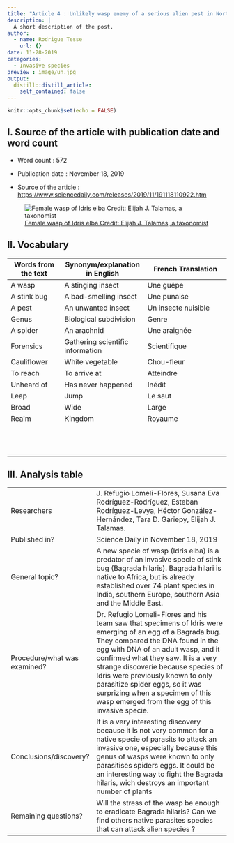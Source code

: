```yaml
---
title: "Article 4 : Unlikely wasp enemy of a serious alien pest in North America named Idris elba"
description: |
  A short description of the post.
author:
  - name: Rodrigue Tesse
    url: {}
date: 11-28-2019
categories:
  - Invasive species
preview : image/un.jpg 
output:
  distill::distill_article:
    self_contained: false
---
```


```r
knitr::opts_chunk$set(echo = FALSE)
```

## I. Source of the article with publication date and word count 

* Word count : 572

* Publication date : November 18, 2019

* Source of the article : <https://www.sciencedaily.com/releases/2019/11/191118110922.htm>

![[Female wasp of Idris elba Credit: Elijah J. Talamas, a taxonomist](https://www.eurekalert.org/multimedia/pub/217030.php)](image/un.jpg)


## II. Vocabulary

| Words from the text | Synonym/explanation in English | French Translation           |
| ------------------- | ------------------------------ |------------------------------|
| A wasp | A stinging insect | Une guêpe |
| A stink bug | A bad-smelling insect| Une punaise |
| A pest | An unwanted insect | Un insecte nuisible |
| Genus | Biological subdivision | Genre |
| A spider | An arachnid | Une araignée |
| Forensics | Gathering scientific information | Scientifique |
| Cauliflower | White vegetable | Chou-fleur |
| To reach | To arrive at | Atteindre |
| Unheard of | Has never happened | Inédit |
| Leap | Jump | Le saut |
| Broad | Wide | Large |
| Realm | Kingdom | Royaume |
|  |  |  |
|  |  |  |
|  |  |  |
|  |  |  |
|  |  |  |
|  |  |  |
|  |  |  |
|  |  |  |
|  |  |  |
|  |  |  |
|  |  |  |
|  |  |  |

## III. Analysis table 
|                              |                                                                     |
| ---------------------------- | ------------------------------------------------------------------- |
| Researchers                  | J. Refugio Lomeli-Flores, Susana Eva Rodríguez-Rodríguez, Esteban Rodríguez-Levya, Héctor González-Hernández, Tara D. Gariepy, Elijah J. Talamas. |
| Published in?                | Science Daily in November 18, 2019 |
| General topic?               | A new specie of wasp (Idris elba) is a predator of an invasive specie of stink bug (Bagrada hilaris). Bagrada hilari is native to Africa, but is already established over 74 plant species in India, southern Europe, southern Asia and the Middle East.  |
| Procedure/what was examined? | Dr. Refugio Lomeli-Flores and his team saw that specimens of Idris were emerging of an egg of a Bagrada bug. They compared the DNA found in the egg with DNA of an adult wasp, and it confirmed what they saw. It is a very strange discoverie because species of Idris were previously known to only parasitize spider eggs, so it was surprizing when a specimen of this wasp emerged from the egg of this invasive specie.  |
| Conclusions/discovery?       | It is a very interesting discovery because it is not very common for a native specie of parasits to attack an invasive one, especially because this genus of wasps were known to only parasitises spiders eggs. It could be an interesting way to fight the Bagrada hilaris, wich destroys an important number of plants |
| Remaining questions?         | Will the stress of the wasp be enough to eradicate Bagrada hilaris? Can we find others native parasites species that can attack alien species ?  |


